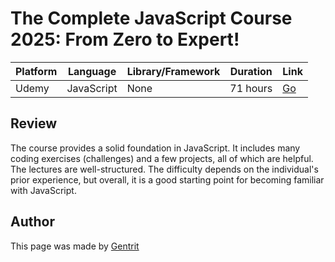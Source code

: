 
<GoBack path="/docs/frontend/lg-en" />

# The Complete JavaScript Course 2025: From Zero to Expert!

| Platform | Language   | Library/Framework | Duration | Link                                                               |
| -------- | ---------- | ----------------- | -------- | ------------------------------------------------------------------ |
| Udemy    | JavaScript | None              | 71 hours | [Go](https://www.udemy.com/course/the-complete-javascript-course/) |

## Review

The course provides a solid foundation in JavaScript. It includes many coding exercises (challenges) and a few projects, all of which are helpful. The lectures are well-structured. The difficulty depends on the individual's prior experience, but overall, it is a good starting point for becoming familiar with JavaScript.

<Callout
  type="note"
  message="If you are interested in the course, click the link in the table to go to the course page and learn more."
/>

## Author

This page was made by [Gentrit](https://github.com/Gentrit29)
